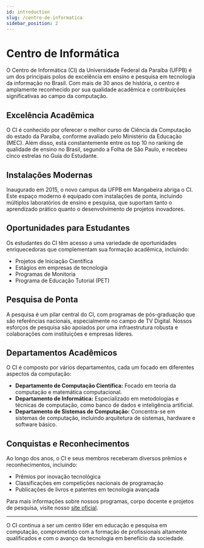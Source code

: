 ```yaml
---
id: introduction
slug: /centro-de-informatica
sidebar_position: 2
---
```




# Centro de Informática

O Centro de Informática (CI) da Universidade Federal da Paraíba (UFPB) é um dos principais polos de excelência em ensino e pesquisa em tecnologia da informação no Brasil. Com mais de 30 anos de história, o centro é amplamente reconhecido por sua qualidade acadêmica e contribuições significativas ao campo da computação.

## Excelência Acadêmica

O CI é conhecido por oferecer o melhor curso de Ciência da Computação do estado da Paraíba, conforme avaliado pelo Ministério da Educação (MEC). Além disso, está constantemente entre os top 10 no ranking de qualidade de ensino no Brasil, segundo a Folha de São Paulo, e recebeu cinco estrelas no Guia do Estudante.

## Instalações Modernas

Inaugurado em 2015, o novo campus da UFPB em Mangabeira abriga o CI. Este espaço moderno é equipado com instalações de ponta, incluindo múltiplos laboratórios de ensino e pesquisa, que suportam tanto o aprendizado prático quanto o desenvolvimento de projetos inovadores.

## Oportunidades para Estudantes

Os estudantes do CI têm acesso a uma variedade de oportunidades enriquecedoras que complementam sua formação acadêmica, incluindo:

- Projetos de Iniciação Científica
- Estágios em empresas de tecnologia
- Programas de Monitoria
- Programa de Educação Tutorial (PET)

## Pesquisa de Ponta

A pesquisa é um pilar central do CI, com programas de pós-graduação que são referências nacionais, especialmente no campo de TV Digital. Nossos esforços de pesquisa são apoiados por uma infraestrutura robusta e colaborações com instituições e empresas líderes.

## Departamentos Acadêmicos

O CI é composto por vários departamentos, cada um focado em diferentes aspectos da computação:

- **Departamento de Computação Científica:** Focado em teoria da computação e matemática computacional.
- **Departamento de Informática:** Especializado em metodologias e técnicas de computação, como banco de dados e inteligência artificial.
- **Departamento de Sistemas de Computação:** Concentra-se em sistemas de computação, incluindo arquitetura de sistemas, hardware e software básico.

## Conquistas e Reconhecimentos

Ao longo dos anos, o CI e seus membros receberam diversos prêmios e reconhecimentos, incluindo:

- Prêmios por inovação tecnológica
- Classificações em competições nacionais de programação
- Publicações de livros e patentes em tecnologia avançada

Para mais informações sobre nossos programas, corpo docente e projetos de pesquisa, visite nosso [site oficial](http://www.ci.ufpb.br/).

---

O CI continua a ser um centro líder em educação e pesquisa em computação, comprometido com a formação de profissionais altamente qualificados e com o avanço da tecnologia em benefício da sociedade.